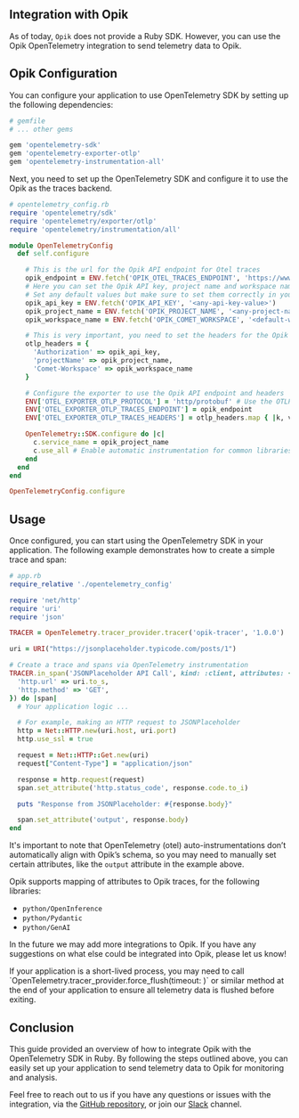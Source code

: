 ## Integration with Opik

As of today, `Opik` does not provide a Ruby SDK. However, you can use the Opik OpenTelemetry integration to send telemetry data to Opik.

## Opik Configuration

You can configure your application to use OpenTelemetry SDK by setting up the following dependencies:

```ruby
# gemfile
# ... other gems

gem 'opentelemetry-sdk'
gem 'opentelemetry-exporter-otlp'
gem 'opentelemetry-instrumentation-all'
```

Next, you need to set up the OpenTelemetry SDK and configure it to use the Opik as the traces backend.

```ruby
# opentelemetry_config.rb
require 'opentelemetry/sdk'
require 'opentelemetry/exporter/otlp'
require 'opentelemetry/instrumentation/all'

module OpenTelemetryConfig
  def self.configure

    # This is the url for the Opik API endpoint for Otel traces
    opik_endpoint = ENV.fetch('OPIK_OTEL_TRACES_ENDPOINT', 'https://www.comet.com/opik/api/v1/private/otel/v1/traces')
    # Here you can set the Opik API key, project name and workspace name
    # Set any default values but make sure to set them correctly in your environment variables
    opik_api_key = ENV.fetch('OPIK_API_KEY', '<any-api-key-value>')
    opik_project_name = ENV.fetch('OPIK_PROJECT_NAME', '<any-project-name-value>')
    opik_workspace_name = ENV.fetch('OPIK_COMET_WORKSPACE', '<default-workspace>')

    # This is very important, you need to set the headers for the Opik API calls to be able to authenticate against Opik
    otlp_headers = {
      'Authorization' => opik_api_key,
      'projectName' => opik_project_name,
      'Comet-Workspace' => opik_workspace_name
    }

    # Configure the exporter to use the Opik API endpoint and headers
    ENV['OTEL_EXPORTER_OTLP_PROTOCOL'] = 'http/protobuf' # Use the OTLP HTTP/Protobuf protocol
    ENV['OTEL_EXPORTER_OTLP_TRACES_ENDPOINT'] = opik_endpoint
    ENV['OTEL_EXPORTER_OTLP_TRACES_HEADERS'] = otlp_headers.map { |k, v| "#{k}=#{v}" }.join(',')

    OpenTelemetry::SDK.configure do |c|
      c.service_name = opik_project_name
      c.use_all # Enable automatic instrumentation for common libraries
    end
  end
end

OpenTelemetryConfig.configure
```

## Usage

Once configured, you can start using the OpenTelemetry SDK in your application. The following example demonstrates how to create a simple trace and span:

```ruby
# app.rb
require_relative './opentelemetry_config'

require 'net/http'
require 'uri'
require 'json'

TRACER = OpenTelemetry.tracer_provider.tracer('opik-tracer', '1.0.0')

uri = URI("https://jsonplaceholder.typicode.com/posts/1")

# Create a trace and spans via OpenTelemetry instrumentation
TRACER.in_span('JSONPlaceholder API Call', kind: :client, attributes: {
  'http.url' => uri.to_s,
  'http.method' => 'GET',
}) do |span|
  # Your application logic ...

  # For example, making an HTTP request to JSONPlaceholder
  http = Net::HTTP.new(uri.host, uri.port)
  http.use_ssl = true

  request = Net::HTTP::Get.new(uri)
  request["Content-Type"] = "application/json"

  response = http.request(request)
  span.set_attribute('http.status_code', response.code.to_i)

  puts "Response from JSONPlaceholder: #{response.body}"

  span.set_attribute('output', response.body)
end
```

It's important to note that OpenTelemetry (otel) auto-instrumentations don’t automatically align with Opik’s schema, so you may need to manually set certain attributes, like the `output` attribute in the example above.

Opik supports mapping of attributes to Opik traces, for the following libraries:

- `python/OpenInference`
- `python/Pydantic`
- `python/GenAI`

In the future we may add more integrations to Opik. If you have any suggestions on what else could be integrated into Opik, please let us know!

<Tip>
  If your application is a short-lived process, you may need to call `OpenTelemetry.tracer_provider.force_flush(timeout: <timeout>)` or similar method at the end of your application to ensure all telemetry data is flushed before exiting.
</Tip>

## Conclusion

This guide provided an overview of how to integrate Opik with the OpenTelemetry SDK in Ruby. By following the steps outlined above, you can easily set up your application to send telemetry data to Opik for monitoring and analysis.

Feel free to reach out to us if you have any questions or issues with the integration, via the [GitHub repository](https://github.com/comet-ml/opik/issues), or join our [Slack](https://chat.comet.com) channel.
